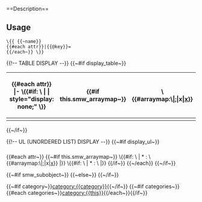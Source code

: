 <noinclude>==Description==
<templatedata>{{{templatedata}}}</templatedata>
==Usage==
<pre>\{{ {{~name}}
{{#each attr}}|{{@key}}=
{{/each~}} \}}</pre>
</noinclude>
<includeonly>


{{!-- TABLE DISPLAY --}}
{{~#if display_table~}}
{| class="wikitable formdata"
! colspan="2"|{{name}}
{{#each attr}}
|- \{{#if: \{{{ {{~@key~}} |}}} | | style="display: none;" \}}
| '''{{this.title}}'''
{{#if this.smw_arraymap~}}
| \{{#arraymap:\{{{ {{~@key~}} |}}}|;|x|[[x]]}}
{{else~}}
| [[\{{{ {{~@key~}} |}}}]]
{{/if~}}
{{/each}}
|-
|}
{{~/if~}}

{{!-- UL (UNORDERED LIST) DISPLAY --}}
{{~#if display_ul~}}
==={{name}}===
{{#each attr~}}
{{~#if this.smw_arraymap~}}
\{{#if: \{{{ {{~@key~}} |}}} | * '''{{this.title}}''': \{{#arraymap:\{{{ {{~@key~}} |}}}|;|x|[[x]]}} |}}
{{else~}}
\{{#if: \{{{ {{~@key~}} |}}} | * '''{{this.title}}''': \{{{ {{~@key~}} |}}} |}}
{{/if~}}
{{~/each}}
{{~/if~}}


{{~#if smw_subobject~}}
{{smw_subobject attr}}
{{~else~}}
{{smw_set attr}}
{{~/if~}}

{{~#if category~}}[[category:{{category}}]]{{~/if~}}
{{~#if categories~}}{{#each categories~}}[[category:{{this}}]]{{/each~}}{{/if~}}</includeonly>
